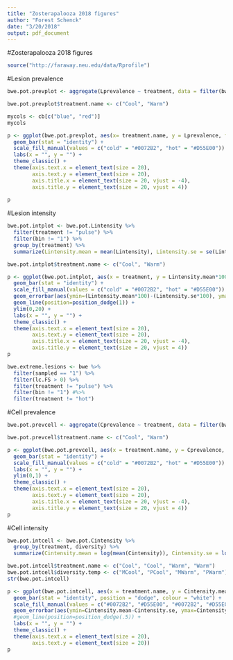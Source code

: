 ```yaml
---
title: "Zosterapalooza 2018 figures"
author: "Forest Schenck"
date: "3/20/2018"
output: pdf_document
---
```



#Zosterapalooza 2018 figures
```r
source("http://faraway.neu.edu/data/Rprofile")
```


#Lesion prevalence
```r
bwe.pot.prevplot <- aggregate(Lprevalence ~ treatment, data = filter(bwe.pot.xbin1, treatment != "pulse"), mean)

bwe.pot.prevplot$treatment.name <- c("Cool", "Warm")

mycols <- cb[c("blue", "red")]
mycols

p <- ggplot(bwe.pot.prevplot, aes(x= treatment.name, y = Lprevalence, fill = treatment)) +
  geom_bar(stat = "identity") +
  scale_fill_manual(values = c("cold" = "#0072B2", "hot" = "#D55E00")) +
  labs(x = "", y = "") +
  theme_classic() +
  theme(axis.text.x = element_text(size = 20),
        axis.text.y = element_text(size = 20),
        axis.title.x = element_text(size = 20, vjust = -4),
        axis.title.y = element_text(size = 20, vjust = 4))
    
p
```

#Lesion intensity
```r
bwe.pot.intplot <- bwe.pot.Lintensity %>%
  filter(treatment != "pulse") %>%
  filter(bin != "1") %>%
  group_by(treatment) %>%
  summarize(Lintensity.mean = mean(Lintensity), Lintensity.se = se(Lintensity, na.rm = T))

bwe.pot.intplot$treatment.name <- c("Cool", "Warm")

p <- ggplot(bwe.pot.intplot, aes(x = treatment, y = Lintensity.mean*100, fill = treatment)) + 
  geom_bar(stat = "identity") +
  scale_fill_manual(values = c("cold" = "#0072B2", "hot" = "#D55E00")) +
  geom_errorbar(aes(ymin=(Lintensity.mean*100)-(Lintensity.se*100), ymax=(Lintensity.mean*100)+(Lintensity.se*100)), width=.1, position=position_dodge(1)) +
  geom_line(position=position_dodge(1)) +
  ylim(0,20) +
  labs(x = "", y = "") +
  theme_classic() +
  theme(axis.text.x = element_text(size = 20),
        axis.text.y = element_text(size = 20),
        axis.title.x = element_text(size = 20, vjust = -4),
        axis.title.y = element_text(size = 20, vjust = 4))
p

bwe.extreme.lesions <- bwe %>%
  filter(sampled == "1") %>%
  filter(lc.FS > 0) %>%
  filter(treatment != "pulse") %>%
  filter(bin != "1") #%>%
  filter(treatment != "hot")
```

#Cell prevalence
```r
bwe.pot.prevcell <- aggregate(Cprevalence ~ treatment, data = filter(bwe.pot.xbin1, treatment != "pulse"), mean)

bwe.pot.prevcell$treatment.name <- c("Cool", "Warm")

p <- ggplot(bwe.pot.prevcell, aes(x = treatment.name, y = Cprevalence, fill = treatment)) + 
  geom_bar(stat = "identity") +
  scale_fill_manual(values = c("cold" = "#0072B2", "hot" = "#D55E00")) +
  labs(x = "", y = "") +
  ylim(0,1) +
  theme_classic() +
  theme(axis.text.x = element_text(size = 20),
        axis.text.y = element_text(size = 20),
        axis.title.x = element_text(size = 20, vjust = -4),
        axis.title.y = element_text(size = 20, vjust = 4))
p
```

#Cell intensity
```r
bwe.pot.intcell <- bwe.pot.Cintensity %>%
  group_by(treatment, diversity) %>%
  summarize(Cintensity.mean = log(mean(Cintensity)), Cintensity.se = log(se(Cintensity, na.rm = T)))

bwe.pot.intcell$treatment.name <- c("Cool", "Cool", "Warm", "Warm")
bwe.pot.intcell$diversity.temp <- c("MCool", "PCool", "MWarm", "PWarm")
str(bwe.pot.intcell)

p <- ggplot(bwe.pot.intcell, aes(x = treatment.name, y = Cintensity.mean, fill = diversity.temp)) + 
  geom_bar(stat = "identity", position = "dodge", colour = "white") +
  scale_fill_manual(values = c("#0072B2", "#D55E00", "#0072B2", "#D55E00")) +
  geom_errorbar(aes(ymin=Cintensity.mean-Cintensity.se, ymax=Cintensity.mean+Cintensity.se), width=.1, position=position_dodge(0.9)) +
  #geom_line(position=position_dodge(.5)) +
  labs(x = "", y = "") +
  theme_classic() +
  theme(axis.text.x = element_text(size = 20),
        axis.text.y = element_text(size = 20))
p

```



